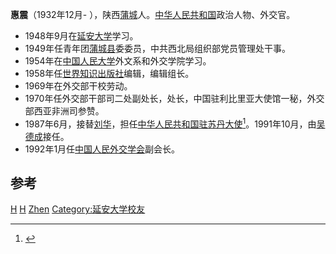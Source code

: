 '''惠震'''（1932年12月- ），陕西[[蒲城|蒲城]]人。[[中华人民共和国|中华人民共和国]]政治人物、外交官。

* 1948年9月在[[延安大学|延安大学]]学习。
* 1949年任青年团[[蒲城县|蒲城县]]委委员，中共西北局组织部党员管理处干事。
* 1954年在[[中国人民大学|中国人民大学]]外文系和外交学院学习。
* 1958年任[[世界知识出版社|世界知识出版社]]编辑，编辑组长。
* 1969年在外交部干校劳动。
* 1970年任外交部干部司二处副处长，处长，中国驻利比里亚大使馆一秘，外交部西亚非洲司参赞。
* 1987年6月，接替[[刘华|刘华]]，担任[[中国驻苏丹大使列表|中华人民共和国驻苏丹大使]]<ref>{{cite web|author=中华人民共和国外交部|title=中国驻苏丹历任大使|url=http://www.mfa.gov.cn/chn/pds/ziliao/wjrw/2167/2169/t9166.htm|publisher=中华人民共和国外交部|accessdate=2012-03-09}}</ref>。1991年10月，由[[吴德成|吴德成]]接任。
* 1992年1月任[[中国人民外交学会|中国人民外交学会]]副会长。

== 参考 ==
{{reflist}}
{{start box}}
{{s-dip}}
{{succession box|[[刘华_(外交官)|劉華]]|[[吴德成|吴德成]]|[[中国驻苏丹大使列表|中华人民共和国驻苏丹大使]]|1987年6月-1991年10月}}
{{end box}}

[[Category:中华人民共和国驻苏丹大使|H]]
[[Category:蒲城人|H]]
[[Category:惠姓|Zhen]]
[[Category:延安大学校友|Category:延安大学校友]]